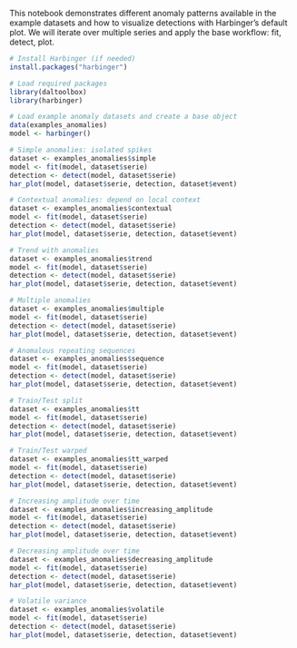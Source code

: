 This notebook demonstrates different anomaly patterns available in the example datasets and how to visualize detections with Harbinger’s default plot. We will iterate over multiple series and apply the base workflow: fit, detect, plot.

```r
# Install Harbinger (if needed)
install.packages("harbinger")
```

```r
# Load required packages
library(daltoolbox)
library(harbinger) 
```

```r
# Load example anomaly datasets and create a base object
data(examples_anomalies)
model <- harbinger()
```

```r
# Simple anomalies: isolated spikes
dataset <- examples_anomalies$simple
model <- fit(model, dataset$serie)
detection <- detect(model, dataset$serie)
har_plot(model, dataset$serie, detection, dataset$event)

```

```r
# Contextual anomalies: depend on local context
dataset <- examples_anomalies$contextual
model <- fit(model, dataset$serie)
detection <- detect(model, dataset$serie)
har_plot(model, dataset$serie, detection, dataset$event)

```

```r
# Trend with anomalies
dataset <- examples_anomalies$trend
model <- fit(model, dataset$serie)
detection <- detect(model, dataset$serie)
har_plot(model, dataset$serie, detection, dataset$event)

```

```r
# Multiple anomalies
dataset <- examples_anomalies$multiple
model <- fit(model, dataset$serie)
detection <- detect(model, dataset$serie)
har_plot(model, dataset$serie, detection, dataset$event)

```

```r
# Anomalous repeating sequences
dataset <- examples_anomalies$sequence
model <- fit(model, dataset$serie)
detection <- detect(model, dataset$serie)
har_plot(model, dataset$serie, detection, dataset$event)

```

```r
# Train/Test split
dataset <- examples_anomalies$tt
model <- fit(model, dataset$serie)
detection <- detect(model, dataset$serie)
har_plot(model, dataset$serie, detection, dataset$event)

```

```r
# Train/Test warped
dataset <- examples_anomalies$tt_warped
model <- fit(model, dataset$serie)
detection <- detect(model, dataset$serie)
har_plot(model, dataset$serie, detection, dataset$event)

```

```r
# Increasing amplitude over time
dataset <- examples_anomalies$increasing_amplitude
model <- fit(model, dataset$serie)
detection <- detect(model, dataset$serie)
har_plot(model, dataset$serie, detection, dataset$event)

```

```r
# Decreasing amplitude over time
dataset <- examples_anomalies$decreasing_amplitude
model <- fit(model, dataset$serie)
detection <- detect(model, dataset$serie)
har_plot(model, dataset$serie, detection, dataset$event)

```

```r
# Volatile variance
dataset <- examples_anomalies$volatile
model <- fit(model, dataset$serie)
detection <- detect(model, dataset$serie)
har_plot(model, dataset$serie, detection, dataset$event)

```

